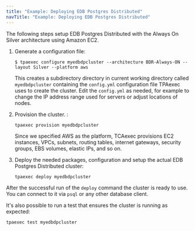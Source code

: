 ```yaml
---
title: "Example: Deploying EDB Postgres Distributed"
navTitle: "Example: Deploying EDB Postgres Distributed"
---
```



The following steps setup EDB Postgres Distributed with the Always On Silver
architecture using Amazon EC2.

1. Generate a configuration file:
   ```
   $ tpaexec configure myedbdpcluster --architecture BDR-Always-ON --layout Silver --platform aws
   ```

   This creates a subdirectory directory in current working directory called `myedbdpcluster` containing the `config.yml` configuration file TPAexec uses to create the cluster. Edit the `config.yml` as needed, for example to change the IP address range used for servers or adjust locations of nodes.

1. Provision the cluster. :
   ```
   tpaexec provision myedbdpcluster
   ```
   Since we specified AWS as the platform, TCAexec provisions EC2 instances, VPCs, subnets, routing tables, internet gateways, security groups, EBS volumes, elastic IPs, and so on.

1. Deploy the needed packages, configuration and setup the actual EDB Postgres Distributed cluster:
   ```
   tpaexec deploy myedbdpcluster
   ```

After the successful run of the `deploy` command the cluster is ready to use. You can connect to it via `psql` or any other database client.

It's also possible to run a test that ensures the cluster is running as expected:
```
tpaexec test myedbdpcluster
```


